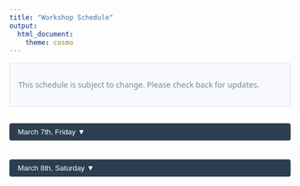 ```yaml
---
title: "Workshop Schedule"
output: 
  html_document:
    theme: cosmo
---
```


<style>
.schedule-container {
  max-width: 800px;
  margin: 0 auto;
  font-family: 'Segoe UI', Tahoma, Geneva, Verdana, sans-serif;
}

.day-section {
  background: #f8f9fc;
  border: 1px solid #dee2e6;
  border-radius: 4px;
  padding: 20px;
  margin: 20px 0;
  display: none;
}

.time-block {
  border-left: 3px solid #2c3e50;
  padding: 12px 20px;
  margin: 15px 0;
  background: white;
}

.session-title {
  color: #2c3e50;
  font-weight: 600;
  margin: 15px 0 10px;
  font-size: 1.1em;
}

.presentation-item {
  margin: 12px 0;
  padding: 8px 0;
  border-bottom: 1px solid #eee;
}

.chair-info {
  color: #7b8a8b;
  font-size: 0.9em;
  margin: -8px 0 12px;
  font-style: italic;
}

.special-event {
  background: #f8f9fc;
  border-left-color: #18bc9c;
}

.meal-break {
  border-left-color: #18bc9c;
  background: #f3faf9;
}

.alert-custom {
  background: #f8f9fc;
  border: 1px solid #dee2e6;
  color: #7b8a8b;
  border-radius: 4px;
  padding: 15px;
  margin-bottom: 20px;
}

.collapse-button {
  background: #2c3e50;
  color: white;
  padding: 8px 15px;
  border: none;
  border-radius: 4px;
  cursor: pointer;
  margin: 10px 0;
  width: 100%;
  text-align: left;
}

.collapse-button:hover {
  background: #18bc9c;
}

}
</style>

<script>
    function toggleDay(dayId) {
      var content = document.getElementById(dayId);
      // Use computed style for accuracy
      var isHidden = window.getComputedStyle(content).display === "none";
      var button = document.querySelector(`button[onclick="toggleDay('${dayId}')"]`);
      
      if (isHidden) {
        content.style.display = "block";
        button.innerHTML = button.innerHTML.replace('▼', '▲');
      } else {
        content.style.display = "none";
        button.innerHTML = button.innerHTML.replace('▲', '▼');
      }
    }
</script>


<div class="schedule-container">


<div class="alert-custom">
<i class="fas fa-info-circle"></i> This schedule is subject to change. Please check back for updates.
</div>

<button class="collapse-button" onclick="toggleDay('day1')">
      March 7th, Friday ▼
    </button>
<div class="day-section" id="day1">

<div class="time-block meal-break">
**8:15 AM**

<strong>Breakfast: </strong>Coffee, pastry, and fruits will be served
</div>

<div class="time-block">
**8:30 - 8:40 AM**  
<div class="session-title">Opening Remarks</div>
<div class="presentation-item">
<strong>Jingshen Wang</strong>, UC Berkeley
</div>
</div>

<div class="time-block">
**8:40 - 10:10 AM**  
<div class="session-title">Session I</div>
<div class="chair-info">Chair: Hongjian Zhu, AbbVie</div>

<div class="presentation-item">
<strong>Sofia Villar</strong>, University of Cambridge<br>
<em>Recent Advances for the Design, Analysis, and Implementation of Response-Adaptive Designs: Are We There Yet?</em>
</div>

<div class="presentation-item">
<strong>Feifang Hu</strong>, George Washington University<br>
<em>Adaptive Designs and GenAI: A Great Match?</em>
</div>

<div class="presentation-item">
<strong>Boxin Tang</strong>, Simon Fraser University<br>
<em>Fractional Factorial Designs Under the Baseline Parametrization</em>
</div>
</div>

<div class="time-block">
**10:30 - 11:30 AM**  
<div class="session-title">Session II</div>
<div class="chair-info">Chair: Xinwei Ma, UC San Diego</div>

<div class="presentation-item">
<strong>Bin Yu</strong>, UC Berkeley<br>
<em>Veridical Data Science Towards Modern Experimental Design in the Age of AI</em>
</div>

<div class="presentation-item">
<strong>Luke Keele</strong>, University of Pennsylvania<br>
<em>Flexibly Estimating and Interpreting Heterogeneous Treatment Effects of Laparoscopic Surgery for Cholecystitis Patients</em>
</div>
</div>

<div class="time-block meal-break">
**11:30 - 1:00 PM**  
Lunch and Photo Session, Alumni House
</div>

<div class="time-block">
**1:00 - 2:00 PM**  
<div class="session-title">Session III</div>
<div class="chair-info">Chair: Lexin Li, UC Berkeley</div>

<div class="presentation-item">
<strong>Micheal Kosorok</strong>, University of North Carolina at Chapel Hill<br>
<em>Design and Analysis of SMARTs to Incorporate Patient Preference into Dynamic Treatment Regimes</em>
</div>

<div class="presentation-item">
<strong>Annie Qu</strong>, University of California Irvine<br>
<em>Stage-Aware Learning for Dynamic Treatments</em>
</div>
</div>

<div class="time-block">
**2:20 - 3:10 PM**  
<div class="session-title">Panel Discussion</div>
<div class="chair-info">Moderator: Waverly Wei, University of Southern California</div>
</div>

<div class="time-block">
**3:30 - 4:30 PM**  
<div class="session-title">Session IV</div>
<div class="chair-info">Chair: Sofia Villar, Cambridge University</div>

<div class="presentation-item">
<strong>Mark van der Laan</strong>, UC Berkeley<br>
<em>Learning Oracle Designs with Targeted Adaptive Designs and Statistical Inference with TMLE</em>
</div>

<div class="presentation-item">
<strong>Anastasia Ivanova</strong>, University of North Carolina at Chapel Hill<br>
<em>Applications of AI in Drug Development</em>
</div>
</div>

<div class="time-block">
**4:30 - 5:30 PM**  
<strong>Poster Session</strong>
</div>

<div class="time-block meal-break">
**5:30 - 7:30 PM**  
Dinner Banquet, Great China
</div>

</div> <!-- End Friday section -->

<button class="collapse-button" onclick="toggleDay('day2')">March 8th, Saturday ▼</button>
<div class="day-section" id="day2">

<div class="time-block">
**8:40 - 10:10 AM**  
<div class="session-title">Session V</div>
<div class="chair-info">Chair: Xiudi Li, UC Berkeley</div>

<div class="presentation-item">
<strong>Hongyu Zhao</strong>, Yale University<br>
<em>Causal Inference Through Mendelian Randomization</em>
</div>

<div class="presentation-item">
<strong>Tianxi Cai</strong>, Harvard University<br>
<em>Improving Algorithm Generalizability and Transportability: Lesson Learned from Multi-institutional EHR Research</em>
</div>

<div class="presentation-item">
<strong>Hongtu Zhu</strong>, University of North Carolina at Chapel Hill<br>
<em>Spatially Randomized Designs Can Enhance Policy Evaluation</em>
</div>
</div>

<div class="time-block">
**10:30 - 12:00 PM**  
<div class="session-title">Session VI</div>
<div class="chair-info">Chair: Feifang Hu, George Washington University</div>

<div class="presentation-item">
<strong>Yuan Ji</strong>, University of Chicago<br>
<em>A Bayesian Estimator of Sample Size</em>
</div>

<div class="presentation-item">
<strong>Ying Yuan</strong>, University of Texas MD Anderson Cancer Center<br>
<em>Digital Controls: An Efficient, Robust, and Privacy-Preserving Bayesian Tool for Adaptive Information Borrowing from External Data</em>
</div>

<div class="presentation-item">
<strong>Lorenzo Trippa</strong>, Harvard University<br>
<em>Harmonized Estimation of Subgroup-Specific Treatment Effects in Randomized Trials: The Use of External Control Data</em>
</div>
</div>

<div class="time-block meal-break">
**12:00 - 1:30 PM**  
Lunch, Alumni House
</div>

<div class="time-block">
**1:30 - 3:00 PM**  
<div class="session-title">Session VII</div>
<div class="chair-info">Chair: Peng Ding, UC Berkeley</div>

<div class="presentation-item">
<strong>Lu Tian</strong>, Stanford University<br>
<em>Dynamic Decision Making With Individualized Variable Selection</em>
</div>

<div class="presentation-item">
<strong>Alexander Volfovsky</strong>, Duke University<br>
<em>New Experimental Designs with Generative AI — from Texts to Networks, to Interacting Agents</em>
</div>

<div class="presentation-item">
<strong>Waverly Wei</strong>, University of Southern California<br>
<em>Covariate Adjusted Response Adaptive Design with Delayed Outcomes</em>
</div>
</div>

<div class="time-block">
**3:00 PM**  
<div class="session-title">Closing Remarks and Poster Award</div>
</div>

</div> <!-- End Saturday section -->

</div> <!-- End schedule container -->